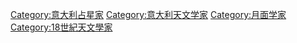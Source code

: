 {{Commons category}}
{{Cat main}}

{{DEFAULTSORT:Cassini, Giovanni Domenico}}

[[Category:意大利占星家|Category:意大利占星家]]
[[Category:意大利天文学家|Category:意大利天文学家]]
[[Category:月面学家|Category:月面学家]]
[[Category:18世紀天文學家|Category:18世紀天文學家]]